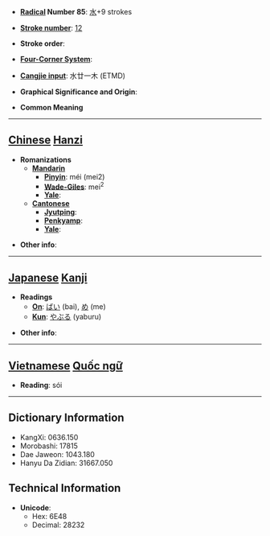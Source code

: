 * '''[[Wiktionary:Chinese radical index| Radical]] Number 85''': [[Wiktionary:Chinese radical index 水|水]]+9 strokes

* '''[[Wiktionary:Chinese total strokes index|Stroke number]]''': [[Wiktionary:Chinese total strokes index 12|12]]

* '''Stroke order''': 

* '''[[Wiktionary:Chinese four corner index|Four-Corner System]]''': 

* '''[[Wiktionary:Chinese Cangjie index|Cangjie input]]''': 水廿一木 (ETMD)

* '''Graphical Significance and Origin''': 

* '''Common Meaning'''

----

== [[Chinese]] [[Hanzi]] ==

* '''Romanizations'''
** '''[[Mandarin]]'''
*** '''[[Pinyin]]''': méi (mei2)
*** '''[[Wade-Giles]]''': mei<sup>2</sup>
*** '''[[Yale]]''': 
** '''[[Cantonese]]'''
*** '''[[Jyutping]]''':
*** '''[[Penkyamp]]''': 
*** '''[[Yale]]''': 

* '''Other info''': 

----

== [[Japanese]] [[Kanji]] ==

* '''Readings'''
** '''[[On]]''': [[ばい]] (bai), [[め]] (me)
** '''[[Kun]]''': [[やぶる]] (yaburu)

* '''Other info''':  


----

== [[Vietnamese]] [[Quốc ngữ]] ==

* '''Reading''': sói

----

== Dictionary Information ==

* KangXi: 0636.150
* Morobashi: 17815
* Dae Jaweon: 1043.180
* Hanyu Da Zidian: 31667.050

== Technical Information ==

* '''Unicode''':
** Hex: 6E48
** Decimal: 28232